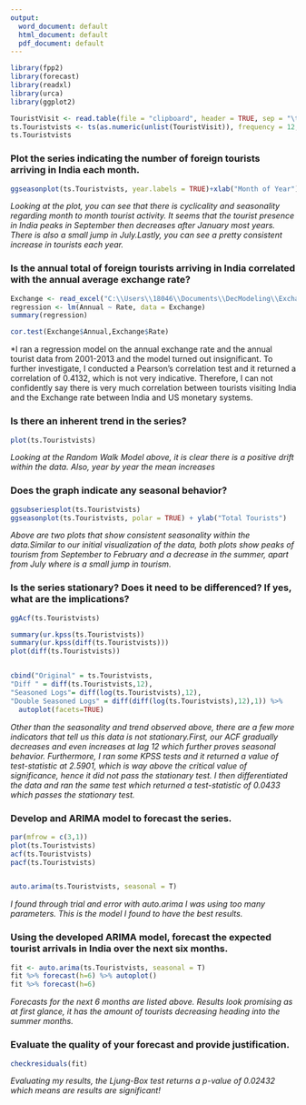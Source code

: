 ---
output:
  word_document: default
  html_document: default
  pdf_document: default
---
```{r}
library(fpp2)
library(forecast)
library(readxl)
library(urca)
library(ggplot2)

TouristVisit <- read.table(file = "clipboard", header = TRUE, sep = "\t")
ts.Touristvists <- ts(as.numeric(unlist(TouristVisit)), frequency = 12, start = c(2001,1))
ts.Touristvists
```

### Plot the series indicating the number of foreign tourists arriving in India each month. 

```{r}
ggseasonplot(ts.Touristvists, year.labels = TRUE)+xlab("Month of Year")+ylab("Total Tourists")+ggtitle("Tourists Activity in India 2001 - 2013")
```


*Looking at the plot, you can see that there is cyclicality and seasonality regarding month to month tourist activity. It seems that the tourist presence in India peaks in September then decreases after January most years. There is also a small jump in July.Lastly, you can see a pretty consistent increase in tourists each year.*


### Is the annual total of foreign tourists arriving in India correlated with the annual average exchange rate? 
```{r}
Exchange <- read_excel("C:\\Users\\18046\\Documents\\DecModeling\\ExchangeRates.xlsx")
regression <- lm(Annual ~ Rate, data = Exchange)
summary(regression)

cor.test(Exchange$Annual,Exchange$Rate)
```

*I ran a regression model on the annual exchange rate and the annual tourist data from 2001-2013 and the model turned out insignificant. To further investigate, I conducted a Pearson's correlation test and it returned a correlation of 0.4132, which is not very indicative. Therefore, I can not confidently say there is very much correlation between tourists visiting India and the Exchange rate between India and US monetary systems.

### Is there an inherent trend in the series?
```{r}
plot(ts.Touristvists)
```


*Looking at the Random Walk Model above, it is clear there is a positive drift within the data. Also, year by year the mean increases*


### Does the graph indicate any seasonal behavior? 
```{r}
ggsubseriesplot(ts.Touristvists)
ggseasonplot(ts.Touristvists, polar = TRUE) + ylab("Total Tourists")
```


*Above are two plots that show consistent seasonality within the data.Similar to our initial visualization of the data, both plots show peaks of tourism from September to February and a decrease in the summer, apart from July where is a small jump in tourism.*


### Is the series stationary? Does it need to be differenced? If yes, what are the implications?
```{r}
ggAcf(ts.Touristvists)

summary(ur.kpss(ts.Touristvists))
summary(ur.kpss(diff(ts.Touristvists)))
plot(diff(ts.Touristvists))


cbind("Original" = ts.Touristvists,
"Diff " = diff(ts.Touristvists,12),
"Seasoned Logs"= diff(log(ts.Touristvists),12),
"Double Seasoned Logs" = diff(diff(log(ts.Touristvists),12),1)) %>% 
  autoplot(facets=TRUE)

```



*Other than the seasonality and trend observed above, there are a few more indicators that tell us this data is not stationary.First, our ACF gradually decreases and even increases at lag 12 which further proves seasonal behavior. Furthermore, I ran some KPSS tests and it returned a value of test-statistic at 2.5901, which is way above the critical value of significance, hence it did not pass the stationary test. I then differentiated the data and ran the same test which returned a test-statistic of 0.0433 which passes the stationary test.*



### Develop and ARIMA model to forecast the series. 
```{r}
par(mfrow = c(3,1))
plot(ts.Touristvists)
acf(ts.Touristvists)
pacf(ts.Touristvists)


auto.arima(ts.Touristvists, seasonal = T)
```

*I found through trial and error with auto.arima I was using too many parameters. This is the model I found to have the best results.*

### Using the developed ARIMA model, forecast the expected tourist arrivals in India over the next six months. 
```{r}
fit <- auto.arima(ts.Touristvists, seasonal = T)
fit %>% forecast(h=6) %>% autoplot()
fit %>% forecast(h=6)
```

*Forecasts for the next 6 months are listed above. Results look promising as at first glance, it has the amount of tourists decreasing heading into the summer months.*

### Evaluate the quality of your forecast and provide justification.
```{r}
checkresiduals(fit)
```

*Evaluating my results, the Ljung-Box test returns a p-value of 0.02432 which means are results are significant!*
